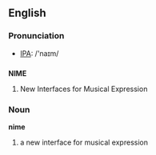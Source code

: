 ==English==
===Pronunciation===
*[[IPA]]: /'naɪm/

==={{Acronym}}===
'''NIME'''
#New Interfaces for Musical Expression
===Noun===
'''nime'''
# a new interface for musical expression